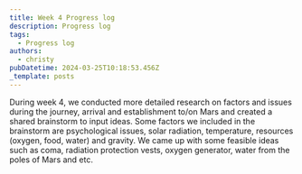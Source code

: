 ```yaml
---
title: Week 4 Progress log
description: Progress log
tags:
  - Progress log
authors:
  - christy
pubDatetime: 2024-03-25T10:18:53.456Z
_template: posts
---
```


During week 4, we conducted more detailed research on factors and issues during the journey, arrival and establishment to/on Mars and created a shared brainstorm to input ideas. Some factors we included in the brainstorm are psychological issues, solar radiation, temperature, resources (oxygen, food, water) and gravity. We came up with some feasible ideas such as coma, radiation protection vests, oxygen generator, water from the poles of Mars and etc. 
